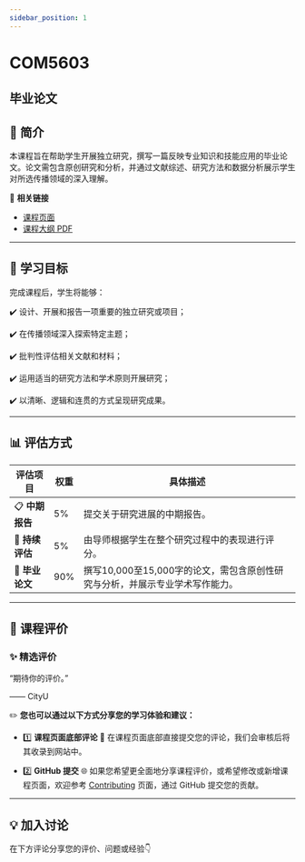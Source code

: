 ```yaml
---
sidebar_position: 1
---
```


# COM5603
## 毕业论文

## **📘 简介**
本课程旨在帮助学生开展独立研究，撰写一篇反映专业知识和技能应用的毕业论文。论文需包含原创研究和分析，并通过文献综述、研究方法和数据分析展示学生对所选传播领域的深入理解。

🔗 **相关链接**
- [课程页面](https://www.cityu.edu.hk/catalogue/pg/202526/course/COM5603.htm)
- [课程大纲 PDF](https://www.cityu.edu.hk/catalogue/pg/202526/course/COM5603.pdf)

---

## **🎯 学习目标**

完成课程后，学生将能够：

✔️ 设计、开展和报告一项重要的独立研究或项目；

✔️ 在传播领域深入探索特定主题；

✔️ 批判性评估相关文献和材料；

✔️ 运用适当的研究方法和学术原则开展研究；

✔️ 以清晰、逻辑和连贯的方式呈现研究成果。

---

## **📊 评估方式**

| **评估项目**           | **权重** | **具体描述**                                                                                       |
|-----------------------|---------|---------------------------------------------------------------------------------------------------|
| 📋 **中期报告**         | 5%       | 提交关于研究进展的中期报告。                                                                       |
| 📝 **持续评估**         | 5%       | 由导师根据学生在整个研究过程中的表现进行评分。                                                       |
| 📑 **毕业论文**         | 90%      | 撰写10,000至15,000字的论文，需包含原创性研究与分析，并展示专业学术写作能力。                                  |

---

## **💬 课程评价**

### ✨ **精选评价**
<div className={commentStyles.commentBox}>
    <p className={commentStyles.commentText}>
        “期待你的评价。”
    </p>
    <p className={commentStyles.commentAuthor}>—— CityU</p>
</div>

✏️ **您也可以通过以下方式分享您的学习体验和建议：**

- 1️⃣ **课程页面底部评论**
💬 在课程页面底部直接提交您的评论，我们会审核后将其收录到网站中。

- 2️⃣ **GitHub 提交**
🌐 如果您希望更全面地分享课程评价，或希望修改或新增课程页面，欢迎参考 [Contributing](/contributing) 页面，通过 GitHub 提交您的贡献。

---

## **💡 加入讨论**

在下方评论分享您的评价、问题或经验👇
<Utterances />
